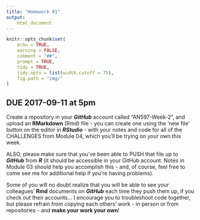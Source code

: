 ```yaml
---
title: "Homework 01"
output:
    html_document
---
```


```r
knitr::opts_chunk$set(
	echo = TRUE,
	warning = FALSE,
	comment = "##",
	prompt = TRUE,
	tidy = TRUE,
	tidy.opts = list(width.cutoff = 75),
	fig.path = "img/"
)
```

## DUE 2017-09-11 at 5pm

Create a repository in your ***GitHub*** account called "AN597-Week-2", and upload an **RMarkdown** (Rmd) file - you can create one using the 'new file' button on the editor in ***RStudio*** - with your notes and code for all of the CHALLENGES from Module 04, which you'll be trying on your own this week.

ALSO, please make sure that you've been able to PUSH that file up to ***GitHub*** from ***R*** (it should be accessible in your GitHub account. Notes in Module 03 should help you accomplish this - and, of course, feel free to come see me for additional help if you're having problems).

Some of you will no doubt realize that you will be able to see your colleagues' **Rmd** documents on ***GitHub*** each time they push them up, if you check out their accounts... I encourage you to troubleshoot code together, but please refrain from copying each others' work - in person or from repositories - and **make your work your own**!
